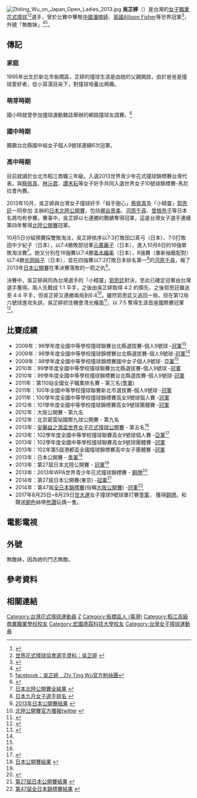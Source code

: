 [[File:Zhiting_Wu_on_Japan_Open_Ladies_2013.jpg|right]]
{{世大運獎牌記錄
|項目=撞球
|a1=2017
|b1=3
|c1=女子9號球單打
}}
'''吳芷婷'''（{{bd|1995年|11月18日}}）是台灣的[[女子職業撞球大賽|女子職業花式撞球]]<ref>{{Cite web |url=http://www.cuesports.org.tw/results/women/professional_female/ |title=台灣歷年女子職業排名賽紀錄(更新至1-122站) |accessdate=2013-09-25 |archive-date=2013-09-27 |archive-url=https://web.archive.org/web/20130927235947/http://www.cuesports.org.tw/results/women/professional_female/ |dead-url=no }}</ref><ref>[http://www.wpa-pool.com/web/index.asp?id=24&pagetype=player_bio&playerid=489 世界花式撞球協會選手資料：吳芷婷] {{Wayback|url=http://www.wpa-pool.com/web/index.asp?id=24&pagetype=player_bio&playerid=489 |date=20130927041218 }}{{en icon}}</ref>選手，曾於比賽中擊敗[[中國|中國]][[潘曉婷|潘曉婷]]、[[英國|英國]][[Allison_Fisher|Allison Fisher]]等世界冠軍<ref name="#1">{{Cite web |url=http://www.libertytimes.com.tw/2013/new/mar/13/today-sp18.htm |title=帶著父親遺願 吳芷婷進安麗盃 |accessdate=2013-09-25 |archive-date=2013-03-25 |archive-url=https://web.archive.org/web/20130325030010/http://www.libertytimes.com.tw/2013/new/mar/13/today-sp18.htm |dead-url=no }}</ref>，外號「無敵妹」<ref>{{Cite web |url=http://www.appledaily.com.tw/appledaily/article/sports/20130317/34893271/ |title=封號新出爐 小妹變甜心 大豆當俠 |accessdate=2013-09-25 |archive-date=2013-09-28 |archive-url=https://web.archive.org/web/20130928203552/http://www.appledaily.com.tw/appledaily/article/sports/20130317/34893271/ |dead-url=no }}</ref><ref>[https://www.facebook.com/pages/%E5%90%B3%E8%8A%B7%E5%A9%B7Zhi-Ting-Wu/115477195311833?ref=ts&fref=ts facebook：吳芷婷﹏Zhi Ting Wu官方粉絲團]</ref>。

==傳記==
===家庭===
1995年出生於新北市板橋區，芷婷的撞球生涯是由她的父親開啟，由於爸爸是撞球愛好者，從小耳濡目染下，對撞球培養出興趣。

===萌芽時期===
國小時就曾參加撞球運動雜誌舉辦的網路撞球友誼賽。<ref>{{Cite web |url=http://www.baroc.org/index.php?action=nbc&no=200702 |title=新埔國小吳芷婷與林勇佐打到搶尾局，林勇佐打到軟桿！小小吳芷婷果然厲害。 |access-date=2013-09-25 |archive-url=https://web.archive.org/web/20130927184927/http://www.baroc.org/index.php?action=nbc&no=200702 |archive-date=2013-09-27 |dead-url=yes }}</ref>
===國中時期===
獨霸台北縣國中組女子個人9號球連續6次冠軍。
===高中時期===
目前就讀於台北市稻江商職三年級。入選2013世界青少年花式撞球錦標賽台灣代表。與[[蔡佩真|蔡佩真]]、[[林沅君|林沅君]]、[[譚禾耘|譚禾耘]]等女子好手共同入選世界女子10號球錦標賽-馬尼拉會內賽。

2013年10月，吳芷婷與台灣女子撞球好手「殺手甜心」[[蔡佩真|蔡佩真]]及「小精靈」[[郭思廷|郭思廷]]一同參加 {{tsl|ja|日本プロポケットビリヤード連盟|JPBA（日本職業落袋花式撞球連盟）}}{{jp icon}}主辦的[http://www.jpba.ne.jp/info/info-2378/ 日本北陸公開賽]{{Wayback|url=http://www.jpba.ne.jp/info/info-2378/ |date=20131011122213 }}{{jp icon}}，包括[[梶谷景美|梶谷景美]]、[http://www.jpba.ne.jp/players/west-women/chihiro-kawahara/ 河原千尋]{{Wayback|url=http://www.jpba.ne.jp/players/west-women/chihiro-kawahara/ |date=20131022071234 }}、[http://www.jpba.ne.jp/players/east-women/kyouko-sone/ 曾根恭子]{{Wayback|url=http://www.jpba.ne.jp/players/east-women/kyouko-sone/ |date=20130830021839 }}等日本名將均有參賽。賽事中，吳芷婷以七連勝的戰績奪得冠軍，這是台灣女子選手連續第四年奪得[[日本北陸公開賽|北陸公開賽]]冠軍。

10月5日分組預賽採雙敗淘汰，吳芷婷依序以7:3打敗田口真弓（日本）、7:0打敗田中夕紀子（日本），以7:4勝敗部冠軍[http://www.jpba.ne.jp/players/west-women/reiko-motohiro/ 元廣麗子]{{Wayback|url=http://www.jpba.ne.jp/players/west-women/reiko-motohiro/ |date=20130901150641 }}（日本），進入10月6日的16強單敗淘汰賽<ref name="#2">[http://www.jpba.ne.jp/info/info-2514/ 日本北陸公開賽全結果] {{Wayback|url=http://www.jpba.ne.jp/info/info-2514/ |date=20131009030057 }}{{jp icon}}</ref>。她又分別在16強賽以7:4勝[http://www.jpba.ne.jp/players/west-women/emi-aoki/ 青木繪美]{{Wayback|url=http://www.jpba.ne.jp/players/west-women/emi-aoki/ |date=20131101162956 }}（日本），8強賽（重新抽籤配對）以7:4勝[http://www.jpba.ne.jp/players/west-women/junko-mitsuoka/ 光岡純子]{{Wayback|url=http://www.jpba.ne.jp/players/west-women/junko-mitsuoka/ |date=20131101163856 }}（日本），並在四強賽以7:2打敗日本排名第一<ref>[http://www.jpba.ne.jp/pdf/201309/womens.pdf 日本九月女子選手排名] {{Wayback|url=http://www.jpba.ne.jp/pdf/201309/womens.pdf |date=20131216023551 }}{{jp icon}}</ref>的[http://www.jpba.ne.jp/players/west-women/chihiro-kawahara/ 河原千尋]{{Wayback|url=http://www.jpba.ne.jp/players/west-women/chihiro-kawahara/ |date=20131022071234 }}，報了2013年[[日本公開賽|日本公開賽]]{{日文}}在準決賽落敗的一箭之仇<ref>[http://www.jpba.ne.jp/info/info-2236/ 2013年日本公開賽結果] {{Wayback|url=http://www.jpba.ne.jp/info/info-2236/ |date=20130928075747 }}{{jp icon}}</ref>。

決賽中，吳芷婷與同為台灣選手的「小精靈」[[郭思廷|郭思廷]]對決，至此已確定冠軍由台灣選手獲得。兩人先戰成 1:1 平手，之後由吳芷婷取得 4:2 的領先，之後郭思廷雖追至 4:4 平手，但吳芷婷又連勝兩局到6:4<ref>[https://twitter.com/rackbyrack 北陸公開賽官方播報twitter] {{Wayback|url=https://twitter.com/rackbyrack |date=20131031151100 }}{{jp icon}}</ref>。雖然郭思廷又追回一局，但在第12局六號球進攻失誤，吳芷婷抓住機會清光檯面<ref>{{Cite web |url=http://www.ustream.tv/recorded/39575967 |title=第27回北陸公開賽女子決賽最後一局錄影（33:27開始） |access-date=2013-10-11 |archive-url=https://web.archive.org/web/20150610220314/http://www.ustream.tv/recorded/39575967 |archive-date=2015-06-10 |dead-url=yes }}</ref>，以 7:5 奪得生涯首座國際賽冠軍<ref>{{Cite web |url=http://www.libertytimes.com.tw/2013/new/oct/7/today-sp17.htm |title=自由電子報（2013.10.7）：「無敵妹」吳芷婷 奪國際賽首冠 |accessdate=2013-10-11 |archive-date=2013-10-08 |archive-url=https://web.archive.org/web/20131008113509/http://www.libertytimes.com.tw/2013/new/oct/7/today-sp17.htm |dead-url=no }}</ref>。

==比賽成績==
*2009年：98學年度全國中等學校撞球聯賽台北縣選拔賽-個人9號球 -[[冠軍|冠軍]]<ref name="#3">{{Cite web |url=http://www.hpjh.ntpc.edu.tw/news/u_news_v2.asp?id=%7BA3FEFC2D-8EA1-4140-A1FB-67CF01107640%7D&newsid=1252&PageNo=1&skeyword= |title=新北市立新埔國中榮譽榜 |accessdate=2020-10-03 |archive-date=2016-03-05 |archive-url=https://web.archive.org/web/20160305234204/http://www.hpjh.ntpc.edu.tw/news/u_news_v2.asp?id=%7BA3FEFC2D-8EA1-4140-A1FB-67CF01107640%7D&newsid=1252&PageNo=1&skeyword= |dead-url=no }}</ref>
*2009年：98學年度全國中等學校撞球錦標賽台北縣選拔賽-個人9號球-[[冠軍|冠軍]]<ref name="#3"/>
*2009年：98學年度全國中等學校撞球錦標賽國中女子個人9號球- [[亞軍|亞軍]]<ref name="#3"/>
*2010年：99學年度全國中等學校撞球聯賽台北縣選拔賽-個人9號球 -[[冠軍|冠軍]]
*2010年：99學年度全國中等學校撞球錦標賽台北縣選拔賽-個人9號球-[[冠軍|冠軍]]
*2011年：第110站全國女子職業排名賽 - 第三名([[季軍|季軍]])
*2011年：100年全國中等學校撞球聯賽新北市選拔賽-個人9號球 -[[冠軍|冠軍]]
*2011年：100學年度全國中等學校撞球錦標賽高女9號球個人賽 -[[冠軍|冠軍]]
*2012年：101學年度全國中等學校撞球錦標賽高女9號球團體賽 -[[冠軍|冠軍]]
*2012年：大阪公開賽 - 第九名
*2012年：北京密雲站國際九球公開賽 - 第九名
*2013年：[[安麗益之源盃|安麗益之源盃世界女子花式撞球公開賽]] - 第五名<ref name="#1"/>
*2013年：102學年度全國中等學校撞球聯賽高女9號球個人賽 -[[亞軍|亞軍]]<ref>{{Cite web |url=http://www.cuesports.org.tw/news/2013%E5%B9%B4wpa%E4%B8%96%E7%95%8C%E9%9D%92%E5%B0%91%E5%B9%B4%E8%8A%B1%E5%BC%8F%E6%92%9E%E7%90%83%E9%8C%A6%E6%A8%99%E8%B3%BD%E5%9C%8B%E5%AE%B6%E4%BB%A3%E8%A1%A8%E9%9A%8A%E9%AB%98%E9%9B%84%E5%B8%82/attachment/20130813wpa%E4%B8%96%E7%95%8C%E9%9D%92%E5%B0%91%E5%B9%B4%E9%81%B8%E6%8B%94%E8%B3%BD-%E7%AB%B6%E8%B3%BD%E8%A6%8F%E7%A8%8B-%E9%AB%98%E9%9B%84/ |title=2013WPA世界青少年選拔賽-競賽規程-高雄 |accessdate=2013-09-25 |archive-date=2013-09-28 |archive-url=https://web.archive.org/web/20130928000154/http://www.cuesports.org.tw/news/2013%E5%B9%B4wpa%E4%B8%96%E7%95%8C%E9%9D%92%E5%B0%91%E5%B9%B4%E8%8A%B1%E5%BC%8F%E6%92%9E%E7%90%83%E9%8C%A6%E6%A8%99%E8%B3%BD%E5%9C%8B%E5%AE%B6%E4%BB%A3%E8%A1%A8%E9%9A%8A%E9%AB%98%E9%9B%84%E5%B8%82/attachment/20130813wpa%E4%B8%96%E7%95%8C%E9%9D%92%E5%B0%91%E5%B9%B4%E9%81%B8%E6%8B%94%E8%B3%BD-%E7%AB%B6%E8%B3%BD%E8%A6%8F%E7%A8%8B-%E9%AB%98%E9%9B%84/ |dead-url=no }}</ref>
*2013年：102學年度全國中等學校撞球聯賽高女9號球團體賽 -[[冠軍|冠軍]]
*2013年：102年第5屆港都盃全國撞球錦標賽高中女子團體賽 -[[冠軍|冠軍]]
*2013年：日本公開賽 - [[季軍|季軍]]<ref>[http://www.jpba.ne.jp/info/info-2236/ 日本公開賽結果] {{Wayback|url=http://www.jpba.ne.jp/info/info-2236/ |date=20130928075747 }}{{jp icon}}</ref>
*2013年：第27屆日本北陸公開賽 - [[冠軍|冠軍]]<ref name="#2"/>
*2013年：2013年WPA世界青少年花式撞球錦標賽 - [[銅牌|銅牌]]<ref>{{Cite web |url=http://www.worldpeoplenews.com/news/11/2013-12/45312?page=256 |title=世界青少年花式撞球錦標賽 |accessdate=2013-12-20 |archive-date=2013-12-20 |archive-url=https://web.archive.org/web/20131220144139/http://www.worldpeoplenews.com/news/11/2013-12/45312?page=256 |dead-url=yes }}</ref>
*2014年：第27屆日本公開賽(東京) -[[冠軍|冠軍]]<ref>[http://jpba.ne.jp/wp/info/info-5069/ 第27屆日本公開賽結果] {{Wayback|url=http://jpba.ne.jp/wp/info/info-5069/ |date=20141202213102 }}{{jp icon}}</ref>
*2014年：第47屆[[全日本錦標賽|全日本錦標賽]](俗稱[[大阪公開賽|大阪公開賽]]) -[[冠軍|冠軍]]<ref>[http://jpba.ne.jp/wp/info/info-5633/ 第47屆全日本錦標賽結果] {{Wayback|url=http://jpba.ne.jp/wp/info/info-5633/ |date=20141202072423 }}{{jp icon}}</ref>
*2017年8月25日~8月29日[[世大運|世大運]]女子撞球9號球單打賽[[季軍|季軍]]， 獲得[[銅牌|銅牌]]。和贈送[[銅色|銅色]]絲帶[[熊讚|熊讚]]玩偶一隻。

==電影電視==
==外號==
無敵妹，因為她的鬥志無敵。
==參考資料==
{{reflist|2}}
==相關連結==

{{DEFAULTSORT:Wu, Zhi-ting}}
[[Category:台灣花式撞球運動員|Category:台灣花式撞球運動員]]
[[Category:吳姓|Z]]
[[Category:板橋區人_(臺灣)|Category:板橋區人 (臺灣)]]
[[Category:稻江高級商業職業學校校友|Category:稻江高級商業職業學校校友]]
[[Category:宏國德霖科技大學校友|Category:宏國德霖科技大學校友]]
[[Category:台灣女子撞球運動員|Category:台灣女子撞球運動員]]
